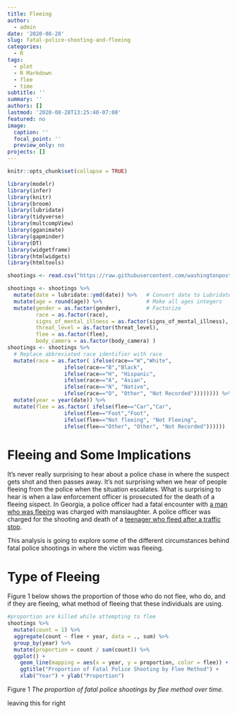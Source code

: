 ```yaml
---
title: Fleeing
author: 
  - admin
date: '2020-08-28'
slug: fatal-police-shooting-and-fleeing
categories:
  - R
tags:
  - plot
  - R Markdown
  - flee
  - time
subtitle: ''
summary: ''
authors: []
lastmod: '2020-08-28T13:25:40-07:00'
featured: no
image:
  caption: ''
  focal_point: ''
  preview_only: no
projects: []
---
```

```r
knitr::opts_chunk$set(collapse = TRUE)

library(modelr)
library(infer)
library(knitr)
library(broom)
library(lubridate)
library(tidyverse)
library(multcompView)
library(gganimate)
library(gapminder)
library(DT)
library(widgetframe)
library(htmlwidgets)
library(htmltools)

shootings <- read.csv("https://raw.githubusercontent.com/washingtonpost/data-police-shootings/master/fatal-police-shootings-data.csv", header = T)

shootings <- shootings %>% 
  mutate(date = lubridate::ymd(date)) %>%   # Convert date to Lubridate
  mutate(age = round(age)) %>%              # Make all ages integers
  mutate(gender = as.factor(gender),        # Factorize
         race = as.factor(race),
         signs_of_mental_illness = as.factor(signs_of_mental_illness),
         threat_level = as.factor(threat_level),
         flee = as.factor(flee),
         body_camera = as.factor(body_camera) )
shootings <- shootings %>%
  # Replace abbreviated race identifier with race
  mutate(race = as.factor( ifelse(race=="W","White",
                  ifelse(race=="B","Black",
                  ifelse(race=="H", "Hispanic",
                  ifelse(race=="A", "Asian",
                  ifelse(race=="N", "Native",
                  ifelse(race=="O", "Other", "Not Recorded")))))))) %>%
  mutate(year = year(date)) %>%
  mutate(flee = as.factor( ifelse(flee=="Car","Car",
                  ifelse(flee=="Foot","Foot",
                  ifelse(flee=="Not fleeing", "Not Fleeing",
                  ifelse(flee=="Other", "Other", "Not Recorded"))))))
```



# Fleeing and Some Implications
It's never really surprising to hear about a police chase in where the suspect gets shot and then passes away. It's not surprising when we hear of people fleeing from the police when the situation escalates. What is surprising to hear is when a law enforcement officer is prosecuted for the death of a fleeing sispect. In Georgia, a police officer had a fatal encounter with [a man who was fleeing](https://apnews.com/ae503a6672a34aff873260456224652f/Manslaughter-charge:-Georgia-officer-shot-fleeing-black-man) was charged with manslaughter. A police officer was charged for the shooting and death of a [teenager who fleed after a traffic stop](https://apnews.com/f721e40873ef4b06ac2c5e6c0200d0f8/Officer-charged-in-death-of-black-teen-who-was-shot-in-back). 

This analysis is going to explore some of the different circumstances behind fatal police shootings in where the victim was fleeing.

# Type of Fleeing 
Figure 1 below shows the proportion of those who do not flee, who do, and if they are fleeing, what method of fleeing that these individuals are using. 

```r
#proportion are killed while attempting to flee
shootings %>%
  mutate(count = 1) %>%
  aggregate(count ~ flee + year, data = ., sum) %>%
  group_by(year) %>%
  mutate(proportion = count / sum(count)) %>%
  ggplot() +
    geom_line(mapping = aes(x = year, y = proportion, color = flee)) +
    ggtitle("Proportion of Fatal Police Shooting by Flee Method") + 
    xlab("Year") + ylab("Proportion")

```
Figure 1
*The proportion of fatal police shootings by flee method over time.*



leaving this for right 





